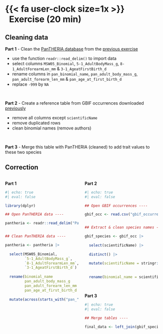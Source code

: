 # {{< fa user-clock size=1x >}} &nbsp;&nbsp;Exercise (20 min)

## Cleaning data

**Part 1** - Clean the [PanTHERIA database](https://esajournals.onlinelibrary.wiley.com/doi/10.1890/08-1494.1) from the [previous exercise](https://biodiversitydata.github.io/data-access/#/accessing-data)

- use the function `readr::read_delim()` to import data
- select columns `MSW05_Binomial`, `5-1_AdultBodyMass_g`, `8-1_AdultForearmLen_mm` & `3-1_AgeatFirstBirth_d`
- rename columns in `pan_binomial_name`, `pan_adult_body_mass_g`, `pan_adult_forearm_len_mm` & `pan_age_at_first_birth_d`
- replace `-999` by `NA`

<br/>


**Part 2** - Create a reference table from GBIF occurrences downloaded [previously](https://biodiversitydata.github.io/data-access/#/accessing-data)

- remove all columns except `scientificName`
- remove duplicated rows
- clean binomial names (remove authors)

<br/>


**Part 3** - Merge this table with PanTHERIA (cleaned) to add trait values to these two species



## Correction


:::: {.columns}

::: {.column width=50%}
**Part 1**

```r
#| echo: true
#| eval: false

library(dplyr)

## Open PanTHERIA data ----

pantheria <- readr::read_delim("PanTHERIA_1-0_WR05_Aug2008.txt")


## Clean PanTHERIA data ----

pantheria <- pantheria |> 
  
  select(MSW05_Binomial, 
         `5-1_AdultBodyMass_g`, 
         `8-1_AdultForearmLen_mm`, 
         `3-1_AgeatFirstBirth_d`) |> 
  
  rename(binomial_name            = MSW05_Binomial,
         pan_adult_body_mass_g    = `5-1_AdultBodyMass_g`, 
         pan_adult_forearm_len_mm = `8-1_AdultForearmLen_mm`, 
         pan_age_at_first_birth_d = `3-1_AgeatFirstBirth_d`) |> 
  
  mutate(across(starts_with("pan_"), ~ ifelse(.x == -999, NA, .x)))
```
:::

::: {.column width=50%}
**Part 2**

```r
#| echo: true
#| eval: false

## Open GBIF occurrences ----

gbif_occ <- read.csv("gbif_occurrences.csv")


## Extract & clean species names ----

gbif_species <- gbif_occ |> 
  
  select(scientificName) |> 
  
  distinct() |> 
  
  mutate(scientificName = stringr::str_extract(scientificName, 
                                               "^[A-z]+\\s[a-z]+")) |> 
  
  rename(binomial_name = scientificName)

```

<br/>

**Part 3**

```r
#| echo: true
#| eval: false

## Merge tables ----

final_data <- left_join(gbif_species, pantheria, by = "binomial_name")
```
:::

::::
